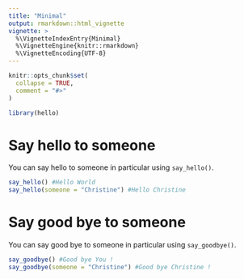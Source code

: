 ```yaml
---
title: "Minimal"
output: rmarkdown::html_vignette
vignette: >
  %\VignetteIndexEntry{Minimal}
  %\VignetteEngine{knitr::rmarkdown}
  %\VignetteEncoding{UTF-8}
---
```


```r
knitr::opts_chunk$set(
  collapse = TRUE,
  comment = "#>"
)
```

```r
library(hello)
```

<!-- This vignette is generated by fusen: do not edit by hand -->

<!--
 You need to run the 'description' chunk in the '0-dev_history.Rmd' file before continuing your code there.
-->


# Say hello to someone

You can say hello to someone in particular using `say_hello()`.


```r
say_hello() #Hello World
say_hello(someone = "Christine") #Hello Christine
```

# Say good bye to someone

You can say good bye to someone in particular using `say_goodbye()`.


```r
say_goodbye() #Good bye You !
say_goodbye(someone = "Christine") #Good bye Christine !
```


